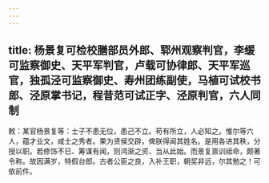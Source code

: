 ```yaml
---
---
---
```

title: 杨景复可检校膳部员外郎、郓州观察判官，李缓可监察御史、天平军判官，卢载可协律郎、天平军巡官，独孤泾可监察御史、寿州团练副使，马植可试校书郎、泾原掌书记，程昔范可试正字、泾原判官，六人同制
---



敕：某官杨景复等：士子不患无位，患己不立。苟有所立，人必知之。惟尔等六人，蕴才业文，咸士之秀者。果为贤侯交辟，俾朕得闻其姓名。是用各进其秩，分授以职。若修饰不已、筹谋有闻，则鸿渐之资、当从此始。而景复禀训祗命，颇著令称。故因满岁，特假台郎。古者公臣之良，入补王职，朝奖非远，尔其勉之！可依前件。